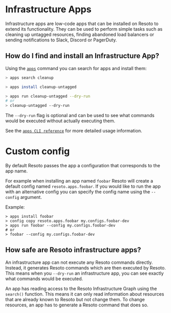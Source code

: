 # Infrastructure Apps

Infrastructure apps are low-code apps that can be installed on Resoto to extend its functionality. They can be used to perform simple tasks such as cleaning up untagged resources, finding abandoned load balancers or sending notifications to Slack, Discord or PagerDuty.

## How do I find and install an Infrastructure App?

Using the [`apps`](../cli/miscellaneous-commands/apps/index.mdx) command you can search for apps and install them:

```bash title="Searching for apps"
> apps search cleanup
```

```bash title="Installing an app"
> apps install cleanup-untagged
```

```bash title="Running an app"
> apps run cleanup-untagged --dry-run
# or
> cleanup-untagged --dry-run
```

The `--dry-run` flag is optional and can be used to see what commands would be executed without actually executing them.

See the [`apps CLI reference`](../cli/miscellaneous-commands/apps/index.mdx) for more detailed usage information.

# Custom config

By default Resoto passes the app a configuration that corresponds to the app name.

For example when installing an app named `foobar` Resoto will create a default config named `resoto.apps.foobar`. If you would like to run the app with an alternative config you can specify the config name using the `--config` argument.

Example:

```
> apps install foobar
> config copy resoto.apps.foobar my.configs.foobar-dev
> apps run foobar --config my.configs.foobar-dev
# or
> foobar --config my.configs.foobar-dev
```

## How safe are Resoto infrastructure apps?

An infrastructure app can not execute any Resoto commands directly. Instead, it generates Resoto commands which are then executed by Resoto. This means when you `--dry-run` an infrastructure app, you can see exactly what commands would be executed.

An app has reading access to the Resoto Infrastructure Graph using the `search()` function. This means it can only read information about resources that are already known to Resoto but not change them. To change resources, an app has to generate a Resoto command that does so.
